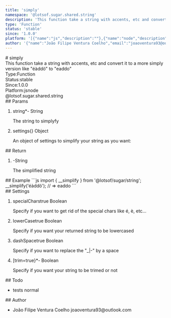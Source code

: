 ```yaml
---
title: 'simply'
namespace: '@lotsof.sugar.shared.string'
description: 'This function take a string with accents, etc and convert it to a more simply version like &quot;éàddö&quot; to &quot;eaddo&quot;'
type: 'Function'
status: 'stable'
since: '1.0.0'
platform: '[{"name":"js","description":""},{"name":"node","description":""}]'
author: '{"name":"João Filipe Ventura Coelho","email":"joaoventura93@outlook.com"}'
---
```

<div class="docmap-mdx">
# simply
<div class="_description typo-lead typo-format">
This function take a string with accents, etc and convert it to a more simply
version like &quot;éàddö&quot; to &quot;eaddo&quot;
</div>
<div class="_metas">
<div class="_type"><span class="_type-label">Type:</span><span class="_type-value">Function</span></div>
<div class="_status"><span class="_status-label">Status:</span><span class="_status-value -stable">stable</span></div>
<div class="_since"><span class="_since-label">Since:</span><span class="_since-value">1.0.0</span></div>
<div class="_platform"><span class="_platform-label">Platform:</span><span class="_platform-value -js">js</span><span class="_platform-value -node">node</span></div>
</div>
<div class="_namespace">@lotsof.sugar.shared.string</div>
<div class="_params">
## Params
<ol class="_list">
<li class="_item">
<span class="_name">string<span class="_required">*</span></span><span class="_default">-</span> <span class="_type">String</span>
<p class="_description">The string to simplyfy</p>
</li>
<li class="_item">
<span class="_name">settings</span><span class="_default">&lcub;&rcub;</span> <span class="_type">Object</span>
<p class="_description">An object of settings to simplify your string as you want&colon;</p>
</li>
</ol>
</div>
<div class="_return">
## Return
<ol class="_list">
<li class="_item">
<span class="_default">-</span><span class="_type">String</span>
<p class="_description">The simplified string</p>
</li>
</ol>
</div>
<div class="_examples">
## Example
```js
import { __simplify } from '@lotsof/sugar/string';
__simplify('éàddö'); // => eaddo
```
</div>
<div class="_settings">
## Settings
<ol class="_list">
<li class="_item">
<span class="_name">specialChars</span><span class="_default">true</span> <span class="_type">Boolean</span>
<p class="_description">Specify if you want to get rid of the special chars like é, è, etc...</p>
</li>
<li class="_item">
<span class="_name">lowerCase</span><span class="_default">true</span> <span class="_type">Boolean</span>
<p class="_description">Specify if you want your returned string to be lowercased</p>
</li>
<li class="_item">
<span class="_name">dashSpace</span><span class="_default">true</span> <span class="_type">Boolean</span>
<p class="_description">Specify if you want to replace the "_|-" by a space</p>
</li>
<li class="_item">
<span class="_name">[trim=true}<span class="_required">*</span></span><span class="_default">-</span> <span class="_type">Boolean</span>
<p class="_description">Specify if you want your string to be trimed or not</p>
</li>
</ol>
</div>
<div class="_todo">
## Todo
<ul class="_list">
<li class="_item">
<span class="_description">tests</span>
<span class="_priority -normal">normal</span>
</li>
</ul>
</div>
<div class="_author">
## Author
<ul class="_list">
<li class="_item">
<span class="_name">João Filipe Ventura Coelho</span>
<span class="_email">joaoventura93@outlook.com</span>
</li>
</ul>
</div>
</div>
